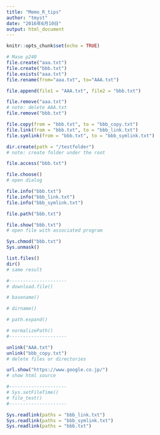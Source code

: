 ```yaml
---
title: "Memo_R_tips"
author: "tmyst"
date: "2016年6月10日"
output: html_document
---
```


```r
knitr::opts_chunk$set(echo = TRUE)
```

```r
# Mase p240
file.create("aaa.txt")
file.create("bbb.txt")
file.exists("aaa.txt")
file.rename(from="aaa.txt", to="AAA.txt")

file.append(file1 = "AAA.txt", file2 = "bbb.txt")

file.remove("aaa.txt")
# note: delete AAA.txt
file.remove("bbb.txt")

file.copy(from = "bbb.txt", to = "bbb_copy.txt")
file.link(from = "bbb.txt", to = "bbb_link.txt")
file.symlink(from = "bbb.txt", to = "bbb_symlink.txt")

dir.create(path = "/testfolder")
# note: create folder under the root

file.access("bbb.txt")

file.choose()
# open dialog

file.info("bbb.txt")
file.info("bbb_link.txt")
file.info("bbb_symlink.txt")

file.path("bbb.txt")

file.show("bbb.txt")
# open file with associated program

Sys.chmod("bbb.txt")
Sys.unmask()

list.files()
dir()
# same result

#---------------------
# download.file()

# basename()

# dirname()

# path.expand()

# normalizePath()
#---------------------

unlink("AAA.txt")
unlink("bbb_copy.txt")
# delete files or directories

url.show("https://www.google.co.jp/")
# show html source

#---------------------
# Sys.setFileTime()
# file_test()
#---------------------

Sys.readlink(paths = "bbb_link.txt")
Sys.readlink(paths = "bbb_symlink.txt")
Sys.readlink(paths = "bbb.txt")
```

```r

```

```r

```

```r

```

```r

```

```r

```

```r

```